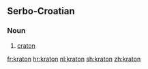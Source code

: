 ==Serbo-Croatian==

===Noun===
{{sh-noun|r|g=m|кратон}}

# {{context|geology|lang=sh}} [[craton]]

[[fr:kraton]]
[[hr:kraton]]
[[nl:kraton]]
[[sh:kraton]]
[[zh:kraton]]